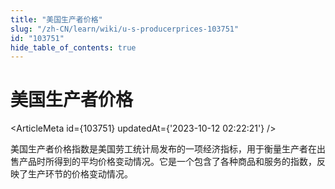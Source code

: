 ```yaml
---
title: "美国生产者价格"
slug: "/zh-CN/learn/wiki/u-s-producerprices-103751"
id: "103751"
hide_table_of_contents: true
---
```



# 美国生产者价格

<ArticleMeta id={103751} updatedAt={'2023-10-12 02:22:21'} />
<div className='border-solid border-b border-t-0 my-4 border-[var(--ifm-color-gray-300)]' />

美国生产者价格指数是美国劳工统计局发布的一项经济指标，用于衡量生产者在出售产品时所得到的平均价格变动情况。它是一个包含了各种商品和服务的指数，反映了生产环节的价格变动情况。
